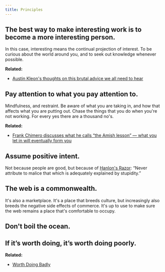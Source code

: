 ```yaml
---
title: Principles
---
```


## The best way to make interesting work is to become a more interesting person.

In this case, interesting means the continual projection of interest. To be curious about the world around you, and to seek out knowledge whenever possible.

**Related:**
- [Austin Kleon's thoughts on this brutal advice we all need to hear](https://austinkleon.com/2017/11/24/have-you-tried-making-yourself-a-more-interesting-person/)

## Pay attention to what you pay attention to.

Mindfulness, and restraint. Be aware of what you are taking in, and how that affects what you are putting out. Chase the things that you do when you're not working. For every yes there are a thousand no's.

**Related:**
- [Frank Chimero discusses what he calls “the Amish lesson” — what you let in will eventually form you](https://frankchimero.com/writing/the-good-room/)

## Assume positive intent. 

Not because people are good, but because of [Hanlon's Razor](https://en.wikipedia.org/wiki/Hanlon%27s_razor): “Never attribute to malice that which is adequately explained by stupidity.”

## The web is a commonwealth.

It's also a marketplace. It's a place that breeds culture, but increasingly also breeds the negative side effects of commerce. It's up to use to make sure the web remains a place that's comfortable to occupy.

## Don't boil the ocean. 

## If it’s worth doing, it’s worth doing poorly.

**Related:**
- [Worth Doing Badly](https://www.xaprb.com/blog/worth-doing-badly/)
